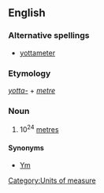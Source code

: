 ==English==

===Alternative spellings===
*[[yottameter]]

===Etymology===
''[[yotta-]]'' + ''[[metre]]''

===Noun===
{{en-noun}}

# 10<sup>24</sup> [[metre]]s

====Synonyms====
*[[Ym]]

[[Category:Units of measure]]